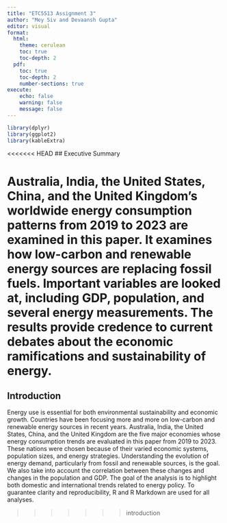 ```yaml
---
title: "ETC5513 Assignment 3"
author: "Mey Siv and Devaansh Gupta"
editor: visual
format:
  html:
    theme: cerulean
    toc: true
    toc-depth: 2
  pdf: 
    toc: true
    toc-depth: 2
    number-sections: true
execute:
    echo: false
    warning: false
    message: false
---
```


```r
library(dplyr)
library(ggplot2)
library(kableExtra)
```

<<<<<<< HEAD
## Executive Summary

Australia, India, the United States, China, and the United Kingdom's worldwide energy consumption patterns from 2019 to 2023 are examined in this paper. It examines how low-carbon and renewable energy sources are replacing fossil fuels. Important variables are looked at, including GDP, population, and several energy measurements. The results provide credence to current debates about the economic ramifications and sustainability of energy.
=======
## Introduction

Energy use is essential for both environmental sustainability and economic growth. Countries have been focusing more and more on low-carbon and renewable energy sources in recent years. Australia, India, the United States, China, and the United Kingdom are the five major economies whose energy consumption trends are evaluated in this paper from 2019 to 2023. These nations were chosen because of their varied economic systems, population sizes, and energy strategies. Understanding the evolution of energy demand, particularly from fossil and renewable sources, is the goal. We also take into account the correlation between these changes and changes in the population and GDP. The goal of the analysis is to highlight both domestic and international trends related to energy policy. To guarantee clarity and reproducibility, R and R Markdown are used for all analyses.

>>>>>>> introduction




